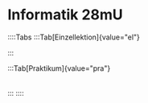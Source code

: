 
# Informatik 28mU

::::Tabs
:::Tab[Einzellektion]{value="el"}
<Table
  header={["Datum", "Thema", "Inhalt"]}
  compact
  selectable
  rows={einzellektion}
  order={SortTimeTableByDate()}
/>
:::

:::Tab[Praktikum]{value="pra"}
<Table
  header={["Datum", "Halbklasse", "Thema", "Inhalt"]}
  compact
  selectable
  rows={praktikum}
  order={SortTimeTableByDate()}
/>
:::
::::
